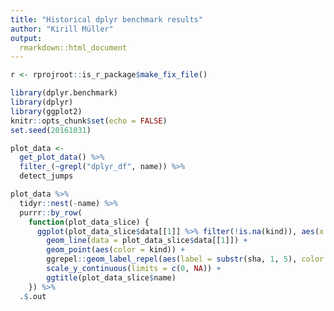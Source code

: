 ```yaml
---
title: "Historical dplyr benchmark results"
author: "Kirill Müller"
output:
  rmarkdown::html_document
---
```


```r
r <- rprojroot::is_r_package$make_fix_file()

library(dplyr.benchmark)
library(dplyr)
library(ggplot2)
knitr::opts_chunk$set(echo = FALSE)
set.seed(20161031)
```


```r
plot_data <- 
  get_plot_data() %>%
  filter_(~grepl("dplyr_df", name)) %>%
  detect_jumps
```

```r
plot_data %>%
  tidyr::nest(-name) %>%
  purrr::by_row(
    function(plot_data_slice) {
      ggplot(plot_data_slice$data[[1]] %>% filter(!is.na(kind)), aes(x = commit_id, y = median_time / 1e9)) +
        geom_line(data = plot_data_slice$data[[1]]) +
        geom_point(aes(color = kind)) +
        ggrepel::geom_label_repel(aes(label = substr(sha, 1, 5), color = kind), alpha = 0.5) +
        scale_y_continuous(limits = c(0, NA)) +
        ggtitle(plot_data_slice$name)
    }) %>%
  .$.out
```
